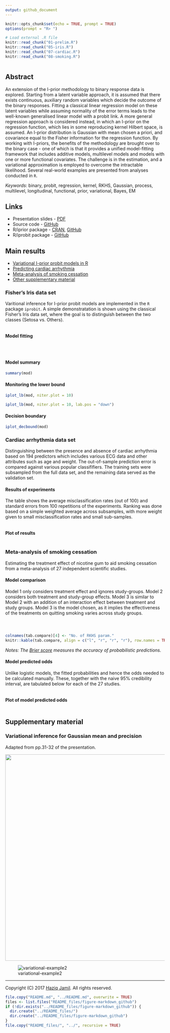 ```yaml
---
output: github_document
---
```


```r
knitr::opts_chunk$set(echo = TRUE, prompt = TRUE)
options(prompt = "R> ")

# Load external .R file
knitr::read_chunk("01-prelim.R")
knitr::read_chunk("05-iris.R")
knitr::read_chunk("07-cardiac.R")
knitr::read_chunk("08-smoking.R")
```
```r
```

## Abstract

An extension of the I-prior methodology to binary response data is explored. Starting from a latent variable approach, it is assumed that there exists continuous, auxiliary random variables which decide the outcome of the binary responses. Fitting a classical linear regression model on these latent variables while assuming normality of the error terms leads to the well-known generalised linear model with a probit link. A more general regression approach is considered instead, in which an I-prior on the regression function, which lies in some reproducing kernel Hilbert space, is assumed. An I-prior distribution is Gaussian with mean chosen a priori, and covariance equal to the Fisher information for the regression function. By working with I-priors, the benefits of the methodology are brought over to the binary case - one of which is that it provides a unified model-fitting framework that includes additive models, multilevel models and models with one or more functional covariates. The challenge is in the estimation, and a variational approximation is employed to overcome the intractable likelihood. Several real-world examples are presented from analyses conducted in `R`.

*Keywords*: binary, probit, regression, kernel, RKHS, Gaussian, process, multilevel, longitudinal, functional, prior, variational, Bayes, EM

## Links

- Presentation slides - [PDF](http://phd3.haziqj.ml/phd-presentation-3-handout.pdf)
- Source code - [GitHub](https://github.com/haziqjamil/phd-presentation-3)
- R/iprior package - [CRAN](https://cran.r-project.org/package=iprior), [GitHub](https://github.com/haziqjamil/iprior)
- R/iprobit package - [GitHub](https://github.com/haziqjamil/iprobit)

## Main results

- [Variational I-prior probit models in R](#fishers-iris-data-set)
- [Predicting cardiac arrhythmia](#cardiac-arrhythmia-data-set)
- [Meta-analysis of smoking cessation](#meta-analysis-of-smoking-cessation)
- [Other supplementary material](#supplementary-material)

### Fisher's Iris data set

Varitional inference for I-prior probit models are implemented in the `R` package `iprobit`. A simple demonstratation is shown using the classical Fisher's Iris data set, where the goal is to distinguish between the two classes (Setosa vs. Others).

```r
```

#### Model fitting

```r
```
```r
```
```r
```

#### Model summary

```r
summary(mod)
```

#### Monitoring the lower bound

```r
iplot_lb(mod, niter.plot = 10)
```
```r
iplot_lb(mod, niter.plot = 10, lab.pos = "down")
```

#### Decision boundary

```r
iplot_decbound(mod)
```

### Cardiac arrhythmia data set 

Distinguishing between the presence and absence of cardiac arrhythmia based on 194 predictors which includes various ECG data and other attributes such as age and weight. The out-of-sample prediction error is compared against various popular classififiers. The training sets were subsampled from the full data set, and the remaining data served as the validation set.

#### Results of experiments

The table shows the average misclassification rates (out of 100) and standard errors from 100 repetitions of the experiments. Ranking was done based on a simple weighted average across subsamples, with more weight given to small misclassification rates and small sub-samples.

```r
```

#### Plot of results

```r
```

### Meta-analysis of smoking cessation 

Estimating the treatment effect of nicotine gum to aid smoking cessation from a meta-analysis of 27 independent scientific studies.

#### Model comparison

Model 1 only considers treatment effect and ignores study-groups. Model 2 considers both treatment and study-group effects. Model 3 is similar to Model 2 with an addition of an interaction effect between treatment and study groups. Model 3 is the model chosen, as it implies the effectiveness of the treatments on quitting smoking varies across study groups.

```r
```

```r
```

```r
```

```r
colnames(tab.compare)[4] <- "No. of RKHS param."
knitr::kable(tab.compare, align = c("l", "r", "r", "r"), row.names = TRUE)
```

*Notes: The [Brier score](https://en.wikipedia.org/wiki/Brier_score) measures the accuracy of probabilistic predictions.*

#### Model predicted odds 

Unlike logistic models, the fitted probabilities and hence the odds needed to be calculated manually. These, together with the naive 95% credibility interval, are tabulated below for each of the 27 studies.

```r
```

#### Plot of model predicted odds

```r
```

## Supplementary material

### Variational inference for Gaussian mean and precision

Adapted from pp.31-32 of the presentation.

<img src="figure/var-ex.png" width="650">
<!-- ![variational-example1](figure/var-ex.png) -->

![variational-example2](figure/animation.gif)

***

Copyright (C) 2017 [Haziq Jamil](http://haziqj.ml). All rights reserved.

```r
file.copy("README.md", "../README.md", overwrite = TRUE)
files <- list.files("README_files/figure-markdown_github")
if (!dir.exists("../README_files/figure-markdown_github")) {
  dir.create("../README_files/")
  dir.create("../README_files/figure-markdown_github")
}
file.copy("README_files/", "../", recursive = TRUE)
```
